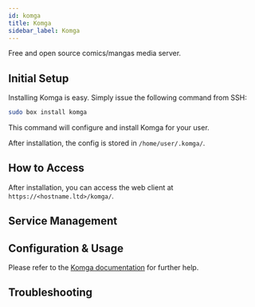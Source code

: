 ```yaml
---
id: komga
title: Komga
sidebar_label: Komga
---
```


Free and open source comics/mangas media server.

## Initial Setup

Installing Komga is easy. Simply issue the following command from SSH:

```bash main
sudo box install komga
```
This command will configure and install Komga for your user.

After installation, the config is stored in `/home/user/.komga/`.

## How to Access

After installation, you can access the web client at `https://<hostname.ltd>/komga/`.

## Service Management


<SystemdTabs service="komga"/>

## Configuration & Usage
Please refer to the [Komga documentation](https://komga.org/guides/) for further help.

## Troubleshooting


<Troubleshooting />
